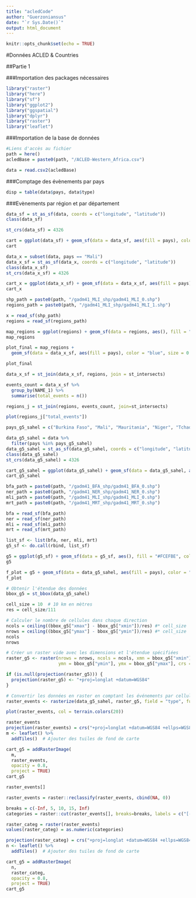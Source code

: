 ---
title: "acledCode"
author: "Guerzoniansus"
date: "`r Sys.Date()`"
output: html_document
---

```{r setup, include=FALSE}
knitr::opts_chunk$set(echo = TRUE)
```

#Données ACLED & Countries

##Partie 1

###Importation des packages nécessaires

```{r}
library("raster")
library("here")
library("sf")
library("ggplot2")
library("ggspatial")
library("dplyr")
library("raster")
library("leaflet")
```

###Importation de la base de données

```{r}
#Liens d'accès au fichier
path = here()
acledBase = paste0(path, "/ACLED-Western_Africa.csv")
```


```{r}
data = read.csv2(acledBase)
```

###Comptage des évènements par pays

```{r}
disp = table(data$pays, data$type)
```

###Evènements par région et par département

```{r}
data_sf = st_as_sf(data, coords = c("longitude", "latitude"))
class(data_sf)
```


```{r}
st_crs(data_sf) = 4326
```

```{r}
cart = ggplot(data_sf) + geom_sf(data = data_sf, aes(fill = pays), color = "blue", size = 0.5)
cart
```

```{r}
data_x = subset(data, pays == "Mali")
data_x_sf = st_as_sf(data_x, coords = c("longitude", "latitude"))
class(data_x_sf)
st_crs(data_x_sf) = 4326
```

```{r}
cart_x = ggplot(data_x_sf) + geom_sf(data = data_x_sf, aes(fill = pays), color = "blue", size = 0.5)
cart_x
```


```{r}
shp_path = paste0(path, "/gadm41_MLI_shp/gadm41_MLI_0.shp")
regions_path = paste0(path, "/gadm41_MLI_shp/gadm41_MLI_1.shp")
```


```{r}
x = read_sf(shp_path)
regions = read_sf(regions_path)
```

```{r}
map_regions = ggplot(regions) + geom_sf(data = regions, aes(), fill = "#FCEFBE", color = "black", size = 0.5)
map_regions
```

```{r}
plot_final = map_regions +
  geom_sf(data = data_x_sf, aes(fill = pays), color = "blue", size = 0.5)
```

```{r}
plot_final
```

```{r}
data_x_sf = st_join(data_x_sf, regions, join = st_intersects)
```

```{r}
events_count = data_x_sf %>%
  group_by(NAME_1) %>%
  summarise(total_events = n())
```


```{r}
regions_j = st_join(regions, events_count, join=st_intersects)
```


```{r}
plot(regions_j["total_events"])
```



```{r}
pays_g5_sahel = c("Burkina Faso", "Mali", "Mauritania", "Niger", "Tchad")
```


```{r}
data_g5_sahel = data %>%
  filter(pays %in% pays_g5_sahel)
data_g5_sahel = st_as_sf(data_g5_sahel, coords = c("longitude", "latitude"))
class(data_g5_sahel)
st_crs(data_g5_sahel) = 4326
```

```{r}
cart_g5_sahel = ggplot(data_g5_sahel) + geom_sf(data = data_g5_sahel, aes(fill = pays), color = "blue", size = 0.5)
cart_g5_sahel
```

```{r}
bfa_path = paste0(path, "/gadm41_BFA_shp/gadm41_BFA_0.shp")
ner_path = paste0(path, "/gadm41_NER_shp/gadm41_NER_0.shp")
mli_path = paste0(path, "/gadm41_MLI_shp/gadm41_MLI_0.shp")
mrt_path = paste0(path, "/gadm41_MRT_shp/gadm41_MRT_0.shp")
```


```{r}
bfa = read_sf(bfa_path)
ner = read_sf(ner_path)
mli = read_sf(mli_path)
mrt = read_sf(mrt_path)
```


```{r}
list_sf <- list(bfa, ner, mli, mrt)
g5_sf <- do.call(rbind, list_sf)
```


```{r}
g5 = ggplot(g5_sf) + geom_sf(data = g5_sf, aes(), fill = "#FCEFBE", color = "black", size = 0.5)
g5
```

```{r}
f_plot = g5 + geom_sf(data = data_g5_sahel, aes(fill = pays), color = "blue", size = 0.5)
f_plot
```



```{r}
# Obtenir l'étendue des données
bbox_g5 = st_bbox(data_g5_sahel)

cell_size = 10  # 10 km en mètres
res = cell_size/111

# Calculer le nombre de cellules dans chaque direction
ncols = ceiling((bbox_g5["xmax"] - bbox_g5["xmin"])/res) #* cell_size
nrows = ceiling((bbox_g5["ymax"] - bbox_g5["ymin"])/res) #* cell_size
ncols
nrows
```


```{r}
# Créer un raster vide avec les dimensions et l'étendue spécifiées
raster_g5 <- raster(nrows = nrows, ncols = ncols, xmn = bbox_g5["xmin"], xmx = bbox_g5["xmax"], 
                    ymn = bbox_g5["ymin"], ymx = bbox_g5["ymax"], crs = st_crs(data_g5_sahel))

if (is.null(projection(raster_g5))) {
  projection(raster_g5) <- "+proj=longlat +datum=WGS84"
}

# Convertir les données en raster en comptant les événements par cellule
raster_events <- rasterize(data_g5_sahel, raster_g5, field = "type", fun = "count")
```



```{r}
plot(raster_events, col = terrain.colors(20))
```


```{r}
raster_events
projection(raster_events) = crs("+proj=longlat +datum=WGS84 +ellps=WGS84 +towgs84=0,0,0")
m <- leaflet() %>%
  addTiles()  # Ajouter des tuiles de fond de carte

cart_g5 = addRasterImage(
  m,
  raster_events,
  opacity = 0.8,
  project = TRUE)
cart_g5
```


```{r}
raster_events[]
```


```{r}
raster_events = raster::reclassify(raster_events, cbind(NA, 0))
```

```{r}
breaks = c(-Inf, 5, 10, 15, Inf)
categories = raster::cut(raster_events[], breaks=breaks, labels = c("[-Inf, 5]", "(5,10]", "(10, 15]", "(15,Inf]"), include.lowest = TRUE)

raster_categ = raster(raster_events)
values(raster_categ) = as.numeric(categories)

projection(raster_categ) = crs("+proj=longlat +datum=WGS84 +ellps=WGS84 +towgs84=0,0,0")
n <- leaflet() %>%
  addTiles()  # Ajouter des tuiles de fond de carte

cart_g5 = addRasterImage(
  n,
  raster_categ,
  opacity = 0.8,
  project = TRUE)
cart_g5
```






















